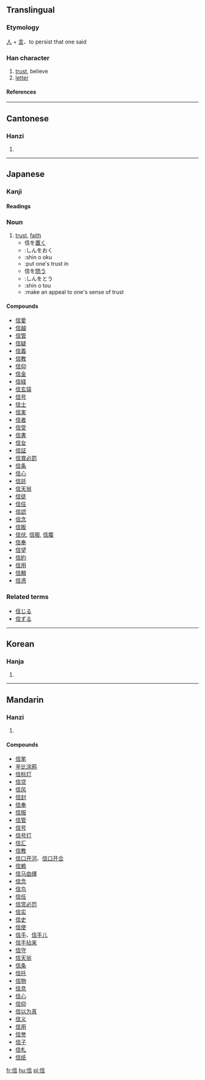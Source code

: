 {{see|伩}}

==Translingual==
{{stroke order|type=animate}}
===Etymology===
[[人]] + [[言]]、to persist that one said
===Han character===
{{Han char|rn=9|rad=人|as=07|sn=9|four=2026<sub>1</sub>|canj=人卜一口 (OYMR)}}
# [[trust]], believe
# [[letter]]
====References====
{{Han ref|kx=0105.250|dkj=00707|dj=0224.020|hdz=10165.010|uh=4FE1|ud=20449|bh=AB48|bd=43848}}
----

==Cantonese==
===Hanzi===
{{yue-hanzi|jyut=|y=seun3}}
# {{defn|Cantonese}}
----
==Japanese==
===Kanji===
{{ja-kanji|grade=4|rs=人07}}
====Readings====
{{ja-readings|on=[[しん]] (shin)|kun=[[まこと]] (makoto), [[たより]] (tayori), [[まかせる]] (makaseru)|nanori=[[のぶ]] (nobu)}}

===Noun===
{{ja-noun|k|count=|hira=しん|kata=|rom=shin|kanji=|kyu=|shin=|hidx=}}
# [[trust]], [[faith]]
#* 信を[[置く]]
#* :しんをおく
#* :shin o oku
#* :put one's trust in
#* 信を[[問う]]
#* :しんをとう
#* :shin o tou
#* :make an appeal to one's sense of trust

====Compounds====
* [[信愛]]
* [[信越]]
* [[信管]]
* [[信疑]]
* [[信義]]
* [[信教]]
* [[信仰]]
* [[信金]]
* [[信経]]
* [[信玄袋]]
* [[信号]]
* [[信士]]
* [[信実]]
* [[信者]]
* [[信受]]
* [[信書]]
* [[信女]]
* [[信証]]
* [[信賞必罰]]
* [[信条]]
* [[信心]]
* [[信託]]
* [[信天翁]]
* [[信徒]]
* [[信任]]
* [[信認]]
* [[信念]]
* [[信販]]
* [[信伏]], [[信服]], [[信腹]]
* [[信奉]]
* [[信望]]
* [[信約]]
* [[信用]]
* [[信頼]]
* [[信憑]]

===Related terms===
* [[信じる]]
* [[信ずる]]
----
==Korean==
===Hanja===
{{ko-hanja|hangeul=신 (sin)|eumhun=믿을|rv=sin|mr=sin}}
# {{defn|Korean}}

----
==Mandarin==
===Hanzi===
{{cmn-hanzi|pin=[[xìn]] (xin4)|wg=hsin<sup>4</sup>}}
# {{defn|Mandarin}}

====Compounds====
* [[信笔]]
* [[辛比涂鸦]]
* [[信标灯]]
* [[信贷]]
* [[信风]]
* [[信封]]
* [[信奉]]
* [[信服]]
* [[信管]]
* [[信号]]
* [[信号灯]]
* [[信汇]]
* [[信教]]
* [[信口开河]]、[[信口开合]]
* [[信赖]]
* [[信马由缰]]
* [[信念]]
* [[信鸟]]
* [[信任]]
* [[信赏必罚]]
* [[信实]]
* [[信史]]
* [[信使]]
* [[信手]]、[[信手儿]]
* [[信手拈来]]
* [[信守]]
* [[信天翁]]
* [[信条]]
* [[信托]]
* [[信物]]
* [[信息]]
* [[信心]]
* [[信仰]]
* [[信以为真]]
* [[信义]]
* [[信用]]
* [[信誉]]
* [[信子]]
* [[信札]]
* [[信纸]]

[[fr:信]]
[[hu:信]]
[[pl:信]]